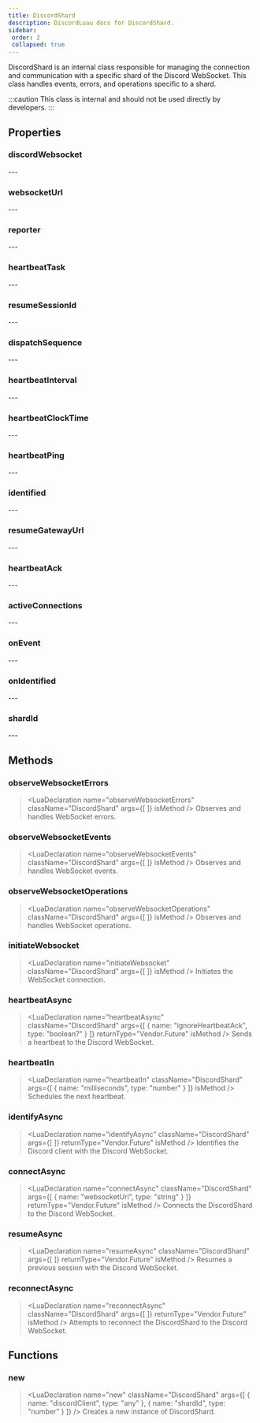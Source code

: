 ```yaml
---
title: DiscordShard
description: DiscordLuau docs for DiscordShard.
sidebar:
 order: 2
 collapsed: true
---
```

[//]: # (This file was automatically compiled through the Generator luau code under this repository)
[//]: # (if you want to edit the documentation of discord-luau, please write changes)
[//]: # (to the discord-luau repository itself, we extract the comments from discord-luau and translate)
[//]: # (them into markdown files that Nextra can interpret!)

[//]: # (----- DOCUMENT IMPORTS ----- )


[//]: # (----- DOCUMENT DESCRIPTION ----- )

DiscordShard is an internal class responsible for managing the connection and communication with a specific shard of the Discord WebSocket. This class handles events, errors, and operations specific to a shard.

:::caution
This class is internal and should not be used directly by developers.
:::

[//]: # (----- DOCUMENT PROPERTIES ----- )

## Properties

### discordWebsocket

<LuaProperty name="DiscordShard.discordWebsocket" type="Network.DiscordWebsocket" />
---
	
### websocketUrl

<LuaProperty name="DiscordShard.websocketUrl" type="string" />
---
	
### reporter

<LuaProperty name="DiscordShard.reporter" type="Vendor.Console" />
---
	
### heartbeatTask

<LuaProperty name="DiscordShard.heartbeatTask" type="thread?" />
---
	
### resumeSessionId

<LuaProperty name="DiscordShard.resumeSessionId" type="string" />
---
	
### dispatchSequence

<LuaProperty name="DiscordShard.dispatchSequence" type="number" />
---
	
### heartbeatInterval

<LuaProperty name="DiscordShard.heartbeatInterval" type="number" />
---
	
### heartbeatClockTime

<LuaProperty name="DiscordShard.heartbeatClockTime" type="number" />
---
	
### heartbeatPing

<LuaProperty name="DiscordShard.heartbeatPing" type="number" />
---
	
### identified

<LuaProperty name="DiscordShard.identified" type="boolean?" />
---
	
### resumeGatewayUrl

<LuaProperty name="DiscordShard.resumeGatewayUrl" type="string" />
---
	
### heartbeatAck

<LuaProperty name="DiscordShard.heartbeatAck" type="boolean?" />
---
	
### activeConnections

<LuaProperty name="DiscordShard.activeConnections" type="{ unknown }" />
---
	
### onEvent

<LuaProperty name="DiscordShard.onEvent" type="Vendor.Signal<string, { [any]: any }>" />
---
	
### onIdentified

<LuaProperty name="DiscordShard.onIdentified" type="Vendor.Signal" />
---
	
### shardId

<LuaProperty name="DiscordShard.shardId" type="number" />
---
	

[//]: # (----- DOCUMENT METHODS ----- )

## Methods

### observeWebsocketErrors

> <LuaDeclaration name="observeWebsocketErrors" className="DiscordShard" args={[  ]} isMethod />
Observes and handles WebSocket errors.
### observeWebsocketEvents

> <LuaDeclaration name="observeWebsocketEvents" className="DiscordShard" args={[  ]} isMethod />
Observes and handles WebSocket events.
### observeWebsocketOperations

> <LuaDeclaration name="observeWebsocketOperations" className="DiscordShard" args={[  ]} isMethod />
Observes and handles WebSocket operations.
### initiateWebsocket

> <LuaDeclaration name="initiateWebsocket" className="DiscordShard" args={[  ]} isMethod />
Initiates the WebSocket connection.
### heartbeatAsync

> <LuaDeclaration name="heartbeatAsync" className="DiscordShard" args={[ { name: "ignoreHeartbeatAck", type: "boolean?" } ]} returnType="Vendor.Future" isMethod />
Sends a heartbeat to the Discord WebSocket.
### heartbeatIn

> <LuaDeclaration name="heartbeatIn" className="DiscordShard" args={[ { name: "milliseconds", type: "number" } ]} isMethod />
Schedules the next heartbeat.
### identifyAsync

> <LuaDeclaration name="identifyAsync" className="DiscordShard" args={[  ]} returnType="Vendor.Future" isMethod />
Identifies the Discord client with the Discord WebSocket.
### connectAsync

> <LuaDeclaration name="connectAsync" className="DiscordShard" args={[ { name: "websocketUrl", type: "string" } ]} returnType="Vendor.Future" isMethod />
Connects the DiscordShard to the Discord WebSocket.
### resumeAsync

> <LuaDeclaration name="resumeAsync" className="DiscordShard" args={[  ]} returnType="Vendor.Future" isMethod />
Resumes a previous session with the Discord WebSocket.
### reconnectAsync

> <LuaDeclaration name="reconnectAsync" className="DiscordShard" args={[  ]} returnType="Vendor.Future" isMethod />
Attempts to reconnect the DiscordShard to the Discord WebSocket.

[//]: # (----- DOCUMENT FUNCTIONS ----- )

## Functions

### new

> <LuaDeclaration name="new" className="DiscordShard" args={[ { name: "discordClient", type: "any" }, { name: "shardId", type: "number" } ]} />
Creates a new instance of DiscordShard.

